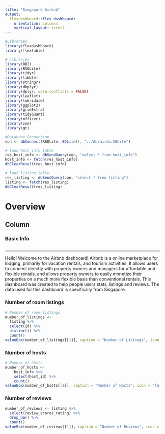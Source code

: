 ```yaml
---
title: "Singapore Airbnb"
output: 
  flexdashboard::flex_dashboard:
    orientation: columns
    vertical_layout: scroll
---
```


```r

#Libraries
library(flexdashboard)
library(flextable)

# Libraries
library(DBI) 
library(RSQLite)
library(tidyr)
library(tibble)
library(stringr)
library(dbplyr)
library(dplyr, warn.conflicts = FALSE)
library(leaflet)
library(lubridate)
library(ggplot2)
library(gridExtra)
library(tidyquant)
library(officer)
library(zoo)
library(gt)
```

```r
#Database Connection
con <- dbConnect(RSQLite::SQLite(), "../db/airdb.SQLite")
```

```r
# load host_info table 
res_host_info <- dbSendQuery(con, "select * from host_info")  
host_info <- fetch(res_host_info) 
dbClearResult(res_host_info)

# load listing table
res_listing <- dbSendQuery(con, "select * from listing")
listing <- fetch(res_listing)
dbClearResult(res_listing)
```


# Overview

Column {data-width=220}
-----------------------------------------------------------------------

### Basic Info

```r

```

***

Hello! Welcome to the Airbnb dashboard! Airbnb is a online marketplace for lodging, primarily for vacation rentals, and tourism activities. It allows users to connect directly with property owners and managers for affordable and flexible rentals, and allows property owners to easily monetize their properties on a much more flexible basis than conventional rentals. This dashboard was created to help people users stats, listings and reviews. The data used for this dashboard is specifically from Singapore.


### Number of room listings

```r
# Number of room listings
number_of_listings <-
  listing %>%
  select(id) %>%
  distinct() %>%
  count()
valueBox(number_of_listings[[1]], caption = "Number of Listings", icon = "fa-tag", color = "success")
```

### Number of hosts

```r
# Number of hosts
number_of_hosts <- 
    host_info %>% 
    select(host_id) %>% 
    count()
valueBox(number_of_hosts[[1]], caption = "Number of Hosts", icon = "fa-home")
```


### Number of reviews

```r
number_of_reviews <- listing %>% 
  select(review_scores_rating) %>%
  drop_na() %>% 
  count()
valueBox(number_of_reviews[[1]], caption = "Number of Reviews", icon = "fa-thumbs-up", color = "info")
```